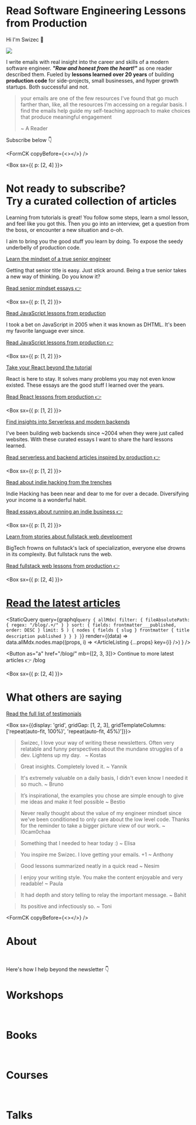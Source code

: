 
# Read Software Engineering Lessons from Production

Hi I'm Swizec 👋

![](../images/react-summit-close-2.jpeg)

I write emails with real insight into the career and skills of a modern software engineer. **_"Raw and honest from the heart!"_** as one reader described them. Fueled by **lessons learned over 20 years** of building **production code** for side-projects, small businesses, and hyper growth startups. Both successful and not.

> your emails are one of the few resources I've found that go much farther than, like, all the resources I'm accessing on a regular basis. I find the emails help guide my self-teaching approach to make choices that produce meaningful engagement
>
> ~ A Reader

Subscribe below 👇

<FormCK copyBefore={<></>} />

<Box sx={{ p: [2, 4] }}>&nbsp;</Box>

# Not ready to subscribe? <br/> Try a curated collection of articles

Learning from tutorials is great! You follow some steps, learn a smol lesson, and feel like you got this. Then you go into an interview, get a question from the boss, or encounter a new situation and o-oh.

I aim to bring you the good stuff you learn by doing. To expose the seedy underbelly of production code.

<Heading as="h2" >

[Learn the mindset of a true senior engineer](/collections/seniormindset/)

</Heading>

Getting that senior title is easy. Just stick around. Being a true senior takes a new way of thinking. Do you know it?

[Read senior mindset essays 👉](/collections/seniormindset/)

<Box sx={{ p: [1, 2] }}>&nbsp;</Box>

<Heading as="h2">

[Read JavaScript lessons from production](/collections/javascript/)

</Heading>

I took a bet on JavaScript in 2005 when it was known as DHTML. It's been my favorite language ever since.

[Read JavaScript lessons from production 👉](/collections/javascript/)

<Box sx={{ p: [1, 2] }}>&nbsp;</Box>

<Heading as="h2">

[Take your React beyond the tutorial](/collections/react/)

</Heading>

React is here to stay. It solves many problems you may not even know existed. These essays are the good stuff I learned over the years.

[Read React lessons from production 👉](/collections/react/)

<Box sx={{ p: [1, 2] }}>&nbsp;</Box>

<Heading as="h2">

[Find insights into Serverless and modern backends](/collections/serverless/)

</Heading>

I've been building web backends since ~2004 when they were just called websites. With these curated essays I want to share the hard lessons learned.

[Read serverless and backend articles inspired by production 👉](/collections/serverless/)

<Box sx={{ p: [1, 2] }}>&nbsp;</Box>

<Heading as="h2">

[Read about indie hacking from the trenches](/collections/indie-hacking/)

</Heading>

Indie Hacking has been near and dear to me for over a decade. Diversifying your income is a wonderful habit.

[Read essays about running an indie business 👉](/collections/indie-hacking/)

<Box sx={{ p: [1, 2] }}>&nbsp;</Box>

<Heading as="h2">

[Learn from stories about fullstack web development](/collections/fullstack-web/)

</Heading>

BigTech frowns on fullstack's lack of specialization, everyone else drowns in its complexity. But fullstack runs the web.

[Read fullstack web lessons from production 👉](/collections/fullstack-web/)

<Box sx={{ p: [2, 4] }}>&nbsp;</Box>

# [Read the latest articles](/blog/)

<StaticQuery
  query={graphql`
    query {
      allMdx(
        filter: { fileAbsolutePath: { regex: "/blog/.+/" } }
        sort: { fields: frontmatter___published, order: DESC }
        limit: 5
      ) {
        nodes {
          fields {
            slug
          }
          frontmatter {
            title
            description
            published
          }
        }
      }
    }
  `}
  render={(data) =>
    data.allMdx.nodes.map((props, i) => <ArticleListing {...props} key={i} />)
  }
/>

<Button as="a" href="/blog/" mb={[2, 3, 3]}>
  Continue to more latest articles 👉 /blog
</Button>

<Box sx={{ p: [2, 4] }}>&nbsp;</Box>

# What others are saying

[Read the full list of testimonials](/testimonials/)

<Box sx={{display: 'grid', gridGap: [1, 2, 3], gridTemplateColumns: ['repeat(auto-fit, 100%)', 'repeat(auto-fit, 45%)']}}>

> Swizec, I love your way of writing these newsletters. Often very relatable and funny perspectives about the mundane struggles of a dev. Lightens up my day.  
> ~ Kostas

> Great insights. Completely loved it.
> ~ Yannik

> It's extremely valuable on a daily basis, I didn't even know I needed it so much.
> ~ Bruno

> It’s inspirational, the examples you chose are simple enough to give me ideas and make it feel possible
> ~ Bestio

> Never really thought about the value of my engineer mindset since we've been conditioned to only care about the low level code. Thanks for the reminder to take a bigger picture view of our work.
> ~ l0cam0chaa

> Something that I needed to hear today :)
> ~ Elisa

> You inspire me Swizec. I love getting your emails. +1
> ~ Anthony

> Good lessons summarized neatly in a quick read
> ~ Nesim

> I enjoy your writing style. You make the content enjoyable and very readable!
> ~ Paula

> It had depth and story telling to relay the important message.
> ~ Bahit

> Its positive and infectiously so.
> ~ Toni

</Box>

<FormCK copyBefore={<></>} />

# About

<About />
<Box sx={{ p: [2, 4] }}>&nbsp;</Box>

Here's how I help beyond the newsletter 👇

# Workshops

<Workshops />
<Box sx={{ p: [2, 4] }}>&nbsp;</Box>

# Books

<Books />
<Box sx={{ p: [2, 4] }}>&nbsp;</Box>

# Courses

<Courses />
<Box sx={{ p: [2, 4] }}>&nbsp;</Box>

# Talks

<Talks />
